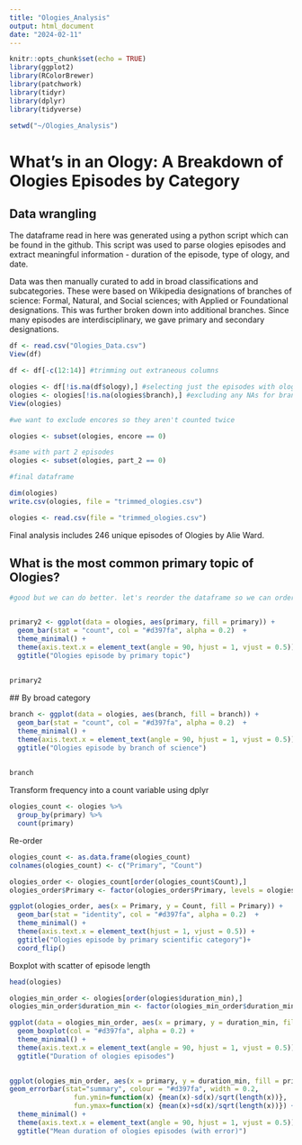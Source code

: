```yaml
---
title: "Ologies_Analysis"
output: html_document
date: "2024-02-11"
---
```


```r
knitr::opts_chunk$set(echo = TRUE)
library(ggplot2)
library(RColorBrewer)
library(patchwork)
library(tidyr)
library(dplyr)
library(tidyverse)

setwd("~/Ologies_Analysis")

```


# What's in an Ology: A Breakdown of Ologies Episodes by Category

## Data wrangling

The dataframe read in here was generated using a python script which can be found in the github. This script was used to parse ologies episodes and extract meaningful information - duration of the episode, type of ology, and date.

Data was then manually curated to add in broad classifications and subcategories. These were based on Wikipedia designations of branches of science: Formal, Natural, and Social sciences; with Applied or Foundational designations. This was further broken down into additional branches. Since many episodes are interdisciplinary, we gave primary and secondary designations.

```r
df <- read.csv("Ologies_Data.csv")
View(df)

df <- df[-c(12:14)] #trimming out extraneous columns

ologies <- df[!is.na(df$ology),] #selecting just the episodes with ologies
ologies <- ologies[!is.na(ologies$branch),] #excluding any NAs for branch - this also excludes smologies
View(ologies)

#we want to exclude encores so they aren't counted twice

ologies <- subset(ologies, encore == 0)

#same with part 2 episodes
ologies <- subset(ologies, part_2 == 0)

#final dataframe

dim(ologies)
write.csv(ologies, file = "trimmed_ologies.csv")

ologies <- read.csv(file = "trimmed_ologies.csv")
```
 Final analysis includes 246 unique episodes of Ologies by Alie Ward.
 
## What is the most common primary topic of Ologies?
 

 
```r

#good but we can do better. let's reorder the dataframe so we can order by occurence


primary2 <- ggplot(data = ologies, aes(primary, fill = primary)) +
  geom_bar(stat = "count", col = "#d397fa", alpha = 0.2)  +
  theme_minimal() +
  theme(axis.text.x = element_text(angle = 90, hjust = 1, vjust = 0.5)) +
  ggtitle("Ologies episode by primary topic")
  
  
primary2
```
 
 ## By broad category
 
```r
branch <- ggplot(data = ologies, aes(branch, fill = branch)) +
  geom_bar(stat = "count", col = "#d397fa", alpha = 0.2)  +
  theme_minimal() +
  theme(axis.text.x = element_text(angle = 90, hjust = 1, vjust = 0.5)) +
  ggtitle("Ologies episode by branch of science")
  
  
branch
```
 
 Transform frequency into a count variable using dplyr
 
```r
ologies_count <- ologies %>%
  group_by(primary) %>%
  count(primary)
```

Re-order

```r
ologies_count <- as.data.frame(ologies_count)
colnames(ologies_count) <- c("Primary", "Count")

ologies_order <- ologies_count[order(ologies_count$Count),]
ologies_order$Primary <- factor(ologies_order$Primary, levels = ologies_order$Primary)

ggplot(ologies_order, aes(x = Primary, y = Count, fill = Primary)) + 
  geom_bar(stat = "identity", col = "#d397fa", alpha = 0.2)  +
  theme_minimal() +
  theme(axis.text.x = element_text(hjust = 1, vjust = 0.5)) +
  ggtitle("Ologies episode by primary scientific category")+
  coord_flip()
```

Boxplot with scatter of episode length

```r
head(ologies)

ologies_min_order <- ologies[order(ologies$duration_min),]
ologies_min_order$duration_min <- factor(ologies_min_order$duration_min, levels = ologies_min_order$duration_min)

ggplot(data = ologies_min_order, aes(x = primary, y = duration_min, fill = primary)) +
  geom_boxplot(col = "#d397fa", alpha = 0.2) +
  theme_minimal() +
  theme(axis.text.x = element_text(angle = 90, hjust = 1, vjust = 0.5)) +
  ggtitle("Duration of ologies episodes")
  
```
```r

ggplot(ologies_min_order, aes(x = primary, y = duration_min, fill = primary)) + geom_bar(stat="summary", fun.y="mean", col = "#d397fa", alpha = 0.2) + 
geom_errorbar(stat="summary", colour = "#d397fa", width = 0.2,
				fun.ymin=function(x) {mean(x)-sd(x)/sqrt(length(x))}, 
				fun.ymax=function(x) {mean(x)+sd(x)/sqrt(length(x))}) +
  theme_minimal() +
  theme(axis.text.x = element_text(angle = 90, hjust = 1, vjust = 0.5)) +
  ggtitle("Mean duration of ologies episodes (with error)")

```


 